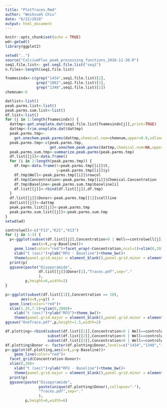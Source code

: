 ```yaml
---
title: "PlotTraces.Rmd"
author: "Weihsueh Chiu"
date: "6/22/2018"
output: html_document
---
```


```r
knitr::opts_chunk$set(echo = TRUE)
wd<-getwd()
library(ggplot2)
```

```r

setwd("..")
source("CalciumFlux_peak_processing_functions_2016-11-30.R")
seq1.file.list<- get.seq1.file.list("seq1")
n.files<-length(seq1.file.list)

fnamesindx<-c(grep("1434",seq1.file.list)[1],
              grep("1082",seq1.file.list)[1],
              grep("1348",seq1.file.list)[1])
chemnum<-6

datlist<-list()
peak.parms.list<-list()
peak.parms.sum.list<-list()
df.list<-list()
for (j in 1:length(fnamesindx)) {
  dattmp<-get.oneplate.dat(seq1.file.list[fnamesindx[j]],print=TRUE)
  dattmp<-trim.oneplate.dat(dattmp)
  peak.parms.tmp<-
    get.onechem.peak.parms(dattmp,chemical.num=chemnum,upper=0.8,sdlim=1)
  peak.parms.tmp<-c(peak.parms.tmp,
                    get.onechem.peak.parms(dattmp,chemical.num=NA,upper=0.8,sdlim=1))
  peak.parms.sum.tmp<-summarize.peak.parms(peak.parms.tmp)
  df.list[[j]]<-data.frame()
  for (i in 1:length(peak.parms.tmp)) {
    df.tmp<-data.frame(t=peak.parms.tmp[[i]]$t,
                       y=peak.parms.tmp[[i]]$y)
    df.tmp$Well<-peak.parms.tmp[[i]]$rowcol
    df.tmp$Concentration<-peak.parms.tmp[[i]]$Chemical.Concentration
    df.tmp$Baseline<-peak.parms.sum.tmp$baseline[i]
    df.list[[j]]<-rbind(df.list[[j]],df.tmp)
  }
  df.list[[j]]$Donor<-peak.parms.tmp[[1]]$cellline
  datlist[[j]]<-dattmp 
  peak.parms.list[[j]]<-peak.parms.tmp
  peak.parms.sum.list[[j]]<-peak.parms.sum.tmp
}
setwd(wd)

```



```r
controlwell<-c("F13","K21","K13")
for (j in 1:3) {
  p<-ggplot(subset(df.list[[j]],Concentration>0 | Well==controlwell[j]),
            aes(x=t,y=y-Baseline))+
    geom_line(color="red")+facet_wrap(~Concentration,ncol=1)+xlim(0,20)+
    xlab("t (sec)")+ylab("RFU - Baseline")+theme_bw()+
    theme(panel.grid.major = element_blank(),panel.grid.minor = element_blank())
  print(p)
  ggsave(paste("Disopyramide",
               df.list[[j]]$Donor[1],"Traces.pdf",sep="."
               ),
         p,height=6,width=2)
}
```

```r
p<-ggplot(subset(df.list[[1]],Concentration == 10),
       aes(x=t,y=y)) + 
  geom_line(color="red")+
  xlim(1.25,7.5)+ylim(0,2000)+
    xlab("t (sec)")+ylab("RFU")+theme_bw()+
    theme(panel.grid.major = element_blank(),panel.grid.minor = element_blank())
ggsave("OneTrace.pdf",p,height=1.5,width=2)
```

```r
df.plotting<-rbind(subset(df.list[[1]],Concentration>0 | Well==controlwell[1]),
                   subset(df.list[[2]],Concentration>0 | Well==controlwell[2]),
                   subset(df.list[[3]],Concentration>0 | Well==controlwell[3]))
df.plotting$Donor <- factor(df.plotting$Donor,levels=c("1434","1348","1082"))
p<-ggplot(df.plotting,aes(x=t,y=y-Baseline))+
    geom_line(color="red")+
  facet_grid(Concentration~Donor)+
  xlim(0,20)+
    xlab("t (sec)")+ylab("RFU - Baseline")+theme_bw()+
    theme(panel.grid.major = element_blank(),panel.grid.minor = element_blank())
  print(p)
  ggsave(paste("Disopyramide",
               paste(unique(df.plotting$Donor),collapse="."),
               "Traces.pdf",sep="."
               ),
         p,height=6,width=6)

```
